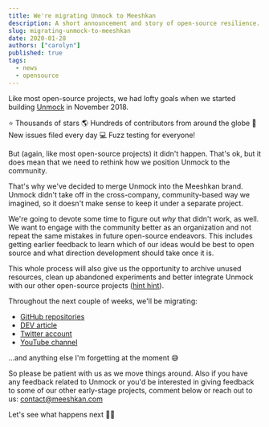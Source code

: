 ```yaml
---
title: We're migrating Unmock to Meeshkan
description: A short announcement and story of open-source resilience.
slug: migrating-unmock-to-meeshkan
date: 2020-01-28
authors: ["carolyn"]
published: true
tags:
  - news
  - opensource
---
```


Like most open-source projects, we had lofty goals when we started building [Unmock](https://www.unmock.io/) in November 2018.

⭐️ Thousands of stars
🌎 Hundreds of contributors from around the globe
🔖 New issues filed every day
💻 Fuzz testing for everyone!

But (again, like most open-source projects) it didn't happen. That's ok, but it does mean that we need to rethink how we position Unmock to the community.

That's why we've decided to merge Unmock into the Meeshkan brand. Unmock didn't take off in the cross-company, community-based way we imagined, so it doesn't make sense to keep it under a separate project.

We're going to devote some time to figure out _why_ that didn't work, as well. We want to engage with the community better as an organization and not repeat the same mistakes in future open-source endeavors. This includes getting earlier feedback to learn which of our ideas would be best to open source and what direction development should take once it is.

This whole process will also give us the opportunity to archive unused resources, clean up abandoned experiments and better integrate Unmock with our other open-source projects ([hint hint](https://github.com/meeshkan/meeshkan)).

Throughout the next couple of weeks, we'll be migrating:

- [GitHub repositories](https://github.com/unmock/)
- [DEV article](https://dev.to/unmock/)
- [Twitter account](https://twitter.com/unmock_io)
- [YouTube channel](https://www.youtube.com/channel/UCBe00CDjCEe3LAhv3-TXIAw)

...and anything else I'm forgetting at the moment 😅

So please be patient with us as we move things around. Also if you have any feedback related to Unmock or you'd be interested in giving feedback to some of our other early-stage projects, comment below or reach out to us: contact@meeshkan.com

Let's see what happens next 🤷‍♀️
